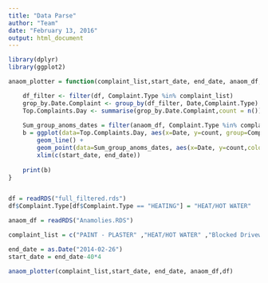 ```yaml
---
title: "Data Parse"
author: "Team"
date: "February 13, 2016"
output: html_document
---
```


```r
library(dplyr)
library(ggplot2)

anaom_plotter = function(complaint_list,start_date, end_date, anaom_df,total_df){

    df_filter <- filter(df, Complaint.Type %in% complaint_list)
    grop_by.Date.Complaint <- group_by(df_filter, Date,Complaint.Type)
    Top.Complaints.Day <- summarise(grop_by.Date.Complaint,count = n())
    
    Sum_group_anoms_dates = filter(anaom_df, Complaint.Type %in% complaint_list)
    b = ggplot(data=Top.Complaints.Day, aes(x=Date, y=count, group=Complaint.Type, colour=Complaint.Type)) +
        geom_line() +
        geom_point(data=Sum_group_anoms_dates, aes(x=Date, y=count,colour = Complaint.Type), size=2)+
        xlim(c(start_date, end_date))
        
    print(b)
}


df = readRDS("full_filtered.rds")
df$Complaint.Type[df$Complaint.Type == "HEATING"] = "HEAT/HOT WATER"

anaom_df = readRDS("Anamolies.RDS")

complaint_list = c("PAINT - PLASTER" ,"HEAT/HOT WATER" ,"Blocked Driveway")

end_date = as.Date("2014-02-26")
start_date = end_date-40*4

anaom_plotter(complaint_list,start_date, end_date, anaom_df,df)

```
